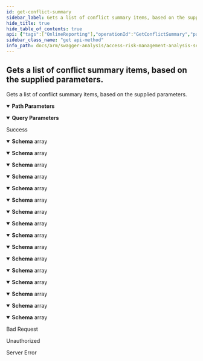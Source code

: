 ```yaml
---
id: get-conflict-summary
sidebar_label: Gets a list of conflict summary items, based on the supplied parameters.
hide_title: true
hide_table_of_contents: true
api: {"tags":["OnlineReporting"],"operationId":"GetConflictSummary","parameters":[{"name":"analysisId","in":"path","description":"Represents the unique analysis identifier.","required":true,"schema":{"type":"integer","format":"int32"}},{"name":"skip","in":"query","description":"Represents the optional parameter which specifies how many items will be bypassed.","required":false,"schema":{"type":"integer","format":"int32"}},{"name":"take","in":"query","description":"Represents the optional parameter which specifies how many items to returned.","required":false,"schema":{"type":"integer","format":"int32"}}],"responses":{"200":{"description":"Success","content":{"application/json;odata.metadata=minimal;odata.streaming=true":{"schema":{"uniqueItems":false,"type":"array","items":{"description":"Represents conflict summary.","type":"object","properties":{"riskRatingId":{"format":"int32","description":"Identifier of the risk.","type":"integer"},"businessProcessName":{"description":"Name of the business process.","type":"string"},"mitigated":{"description":"Determines if conflict is mitigated.","type":"boolean"},"execution":{"description":"Execution text.","type":"string"},"conflictCount":{"format":"int32","description":"Count of conflicts.","type":"integer"},"utilizationType":{"description":"Type of utilization.","type":"string"},"createdDate":{"format":"date-time","description":"Created date.","type":"string"}}}}},"application/json;odata.metadata=minimal;odata.streaming=false":{"schema":{"uniqueItems":false,"type":"array","items":{"description":"Represents conflict summary.","type":"object","properties":{"riskRatingId":{"format":"int32","description":"Identifier of the risk.","type":"integer"},"businessProcessName":{"description":"Name of the business process.","type":"string"},"mitigated":{"description":"Determines if conflict is mitigated.","type":"boolean"},"execution":{"description":"Execution text.","type":"string"},"conflictCount":{"format":"int32","description":"Count of conflicts.","type":"integer"},"utilizationType":{"description":"Type of utilization.","type":"string"},"createdDate":{"format":"date-time","description":"Created date.","type":"string"}}}}},"application/json;odata.metadata=minimal":{"schema":{"uniqueItems":false,"type":"array","items":{"description":"Represents conflict summary.","type":"object","properties":{"riskRatingId":{"format":"int32","description":"Identifier of the risk.","type":"integer"},"businessProcessName":{"description":"Name of the business process.","type":"string"},"mitigated":{"description":"Determines if conflict is mitigated.","type":"boolean"},"execution":{"description":"Execution text.","type":"string"},"conflictCount":{"format":"int32","description":"Count of conflicts.","type":"integer"},"utilizationType":{"description":"Type of utilization.","type":"string"},"createdDate":{"format":"date-time","description":"Created date.","type":"string"}}}}},"application/json;odata.metadata=full;odata.streaming=true":{"schema":{"uniqueItems":false,"type":"array","items":{"description":"Represents conflict summary.","type":"object","properties":{"riskRatingId":{"format":"int32","description":"Identifier of the risk.","type":"integer"},"businessProcessName":{"description":"Name of the business process.","type":"string"},"mitigated":{"description":"Determines if conflict is mitigated.","type":"boolean"},"execution":{"description":"Execution text.","type":"string"},"conflictCount":{"format":"int32","description":"Count of conflicts.","type":"integer"},"utilizationType":{"description":"Type of utilization.","type":"string"},"createdDate":{"format":"date-time","description":"Created date.","type":"string"}}}}},"application/json;odata.metadata=full;odata.streaming=false":{"schema":{"uniqueItems":false,"type":"array","items":{"description":"Represents conflict summary.","type":"object","properties":{"riskRatingId":{"format":"int32","description":"Identifier of the risk.","type":"integer"},"businessProcessName":{"description":"Name of the business process.","type":"string"},"mitigated":{"description":"Determines if conflict is mitigated.","type":"boolean"},"execution":{"description":"Execution text.","type":"string"},"conflictCount":{"format":"int32","description":"Count of conflicts.","type":"integer"},"utilizationType":{"description":"Type of utilization.","type":"string"},"createdDate":{"format":"date-time","description":"Created date.","type":"string"}}}}},"application/json;odata.metadata=full":{"schema":{"uniqueItems":false,"type":"array","items":{"description":"Represents conflict summary.","type":"object","properties":{"riskRatingId":{"format":"int32","description":"Identifier of the risk.","type":"integer"},"businessProcessName":{"description":"Name of the business process.","type":"string"},"mitigated":{"description":"Determines if conflict is mitigated.","type":"boolean"},"execution":{"description":"Execution text.","type":"string"},"conflictCount":{"format":"int32","description":"Count of conflicts.","type":"integer"},"utilizationType":{"description":"Type of utilization.","type":"string"},"createdDate":{"format":"date-time","description":"Created date.","type":"string"}}}}},"application/json;odata.metadata=none;odata.streaming=true":{"schema":{"uniqueItems":false,"type":"array","items":{"description":"Represents conflict summary.","type":"object","properties":{"riskRatingId":{"format":"int32","description":"Identifier of the risk.","type":"integer"},"businessProcessName":{"description":"Name of the business process.","type":"string"},"mitigated":{"description":"Determines if conflict is mitigated.","type":"boolean"},"execution":{"description":"Execution text.","type":"string"},"conflictCount":{"format":"int32","description":"Count of conflicts.","type":"integer"},"utilizationType":{"description":"Type of utilization.","type":"string"},"createdDate":{"format":"date-time","description":"Created date.","type":"string"}}}}},"application/json;odata.metadata=none;odata.streaming=false":{"schema":{"uniqueItems":false,"type":"array","items":{"description":"Represents conflict summary.","type":"object","properties":{"riskRatingId":{"format":"int32","description":"Identifier of the risk.","type":"integer"},"businessProcessName":{"description":"Name of the business process.","type":"string"},"mitigated":{"description":"Determines if conflict is mitigated.","type":"boolean"},"execution":{"description":"Execution text.","type":"string"},"conflictCount":{"format":"int32","description":"Count of conflicts.","type":"integer"},"utilizationType":{"description":"Type of utilization.","type":"string"},"createdDate":{"format":"date-time","description":"Created date.","type":"string"}}}}},"application/json;odata.metadata=none":{"schema":{"uniqueItems":false,"type":"array","items":{"description":"Represents conflict summary.","type":"object","properties":{"riskRatingId":{"format":"int32","description":"Identifier of the risk.","type":"integer"},"businessProcessName":{"description":"Name of the business process.","type":"string"},"mitigated":{"description":"Determines if conflict is mitigated.","type":"boolean"},"execution":{"description":"Execution text.","type":"string"},"conflictCount":{"format":"int32","description":"Count of conflicts.","type":"integer"},"utilizationType":{"description":"Type of utilization.","type":"string"},"createdDate":{"format":"date-time","description":"Created date.","type":"string"}}}}},"application/json;odata.streaming=true":{"schema":{"uniqueItems":false,"type":"array","items":{"description":"Represents conflict summary.","type":"object","properties":{"riskRatingId":{"format":"int32","description":"Identifier of the risk.","type":"integer"},"businessProcessName":{"description":"Name of the business process.","type":"string"},"mitigated":{"description":"Determines if conflict is mitigated.","type":"boolean"},"execution":{"description":"Execution text.","type":"string"},"conflictCount":{"format":"int32","description":"Count of conflicts.","type":"integer"},"utilizationType":{"description":"Type of utilization.","type":"string"},"createdDate":{"format":"date-time","description":"Created date.","type":"string"}}}}},"application/json;odata.streaming=false":{"schema":{"uniqueItems":false,"type":"array","items":{"description":"Represents conflict summary.","type":"object","properties":{"riskRatingId":{"format":"int32","description":"Identifier of the risk.","type":"integer"},"businessProcessName":{"description":"Name of the business process.","type":"string"},"mitigated":{"description":"Determines if conflict is mitigated.","type":"boolean"},"execution":{"description":"Execution text.","type":"string"},"conflictCount":{"format":"int32","description":"Count of conflicts.","type":"integer"},"utilizationType":{"description":"Type of utilization.","type":"string"},"createdDate":{"format":"date-time","description":"Created date.","type":"string"}}}}},"application/json":{"schema":{"uniqueItems":false,"type":"array","items":{"description":"Represents conflict summary.","type":"object","properties":{"riskRatingId":{"format":"int32","description":"Identifier of the risk.","type":"integer"},"businessProcessName":{"description":"Name of the business process.","type":"string"},"mitigated":{"description":"Determines if conflict is mitigated.","type":"boolean"},"execution":{"description":"Execution text.","type":"string"},"conflictCount":{"format":"int32","description":"Count of conflicts.","type":"integer"},"utilizationType":{"description":"Type of utilization.","type":"string"},"createdDate":{"format":"date-time","description":"Created date.","type":"string"}}}}},"application/xml":{"schema":{"uniqueItems":false,"type":"array","items":{"description":"Represents conflict summary.","type":"object","properties":{"riskRatingId":{"format":"int32","description":"Identifier of the risk.","type":"integer"},"businessProcessName":{"description":"Name of the business process.","type":"string"},"mitigated":{"description":"Determines if conflict is mitigated.","type":"boolean"},"execution":{"description":"Execution text.","type":"string"},"conflictCount":{"format":"int32","description":"Count of conflicts.","type":"integer"},"utilizationType":{"description":"Type of utilization.","type":"string"},"createdDate":{"format":"date-time","description":"Created date.","type":"string"}}}}},"application/prs.odatatestxx-odata":{"schema":{"uniqueItems":false,"type":"array","items":{"description":"Represents conflict summary.","type":"object","properties":{"riskRatingId":{"format":"int32","description":"Identifier of the risk.","type":"integer"},"businessProcessName":{"description":"Name of the business process.","type":"string"},"mitigated":{"description":"Determines if conflict is mitigated.","type":"boolean"},"execution":{"description":"Execution text.","type":"string"},"conflictCount":{"format":"int32","description":"Count of conflicts.","type":"integer"},"utilizationType":{"description":"Type of utilization.","type":"string"},"createdDate":{"format":"date-time","description":"Created date.","type":"string"}}}}},"text/plain":{"schema":{"uniqueItems":false,"type":"array","items":{"description":"Represents conflict summary.","type":"object","properties":{"riskRatingId":{"format":"int32","description":"Identifier of the risk.","type":"integer"},"businessProcessName":{"description":"Name of the business process.","type":"string"},"mitigated":{"description":"Determines if conflict is mitigated.","type":"boolean"},"execution":{"description":"Execution text.","type":"string"},"conflictCount":{"format":"int32","description":"Count of conflicts.","type":"integer"},"utilizationType":{"description":"Type of utilization.","type":"string"},"createdDate":{"format":"date-time","description":"Created date.","type":"string"}}}}},"text/json":{"schema":{"uniqueItems":false,"type":"array","items":{"description":"Represents conflict summary.","type":"object","properties":{"riskRatingId":{"format":"int32","description":"Identifier of the risk.","type":"integer"},"businessProcessName":{"description":"Name of the business process.","type":"string"},"mitigated":{"description":"Determines if conflict is mitigated.","type":"boolean"},"execution":{"description":"Execution text.","type":"string"},"conflictCount":{"format":"int32","description":"Count of conflicts.","type":"integer"},"utilizationType":{"description":"Type of utilization.","type":"string"},"createdDate":{"format":"date-time","description":"Created date.","type":"string"}}}}}}},"400":{"description":"Bad Request"},"401":{"description":"Unauthorized"},"500":{"description":"Server Error"}},"description":"Gets a list of conflict summary items, based on the supplied parameters.","method":"get","path":"/api/conflictsummary/{analysisId}","info":{"version":"v1","title":"Access Risk Management Analysis Services"},"postman":{"name":"Gets a list of conflict summary items, based on the supplied parameters.","description":{"type":"text/plain"},"url":{"path":["api","conflictsummary",":analysisId"],"host":["{{baseUrl}}"],"query":[{"disabled":false,"description":{"content":"Represents the optional parameter which specifies how many items will be bypassed.","type":"text/plain"},"key":"skip","value":""},{"disabled":false,"description":{"content":"Represents the optional parameter which specifies how many items to returned.","type":"text/plain"},"key":"take","value":""}],"variable":[{"disabled":false,"description":{"content":"(Required) Represents the unique analysis identifier.","type":"text/plain"},"type":"any","value":"","key":"analysisId"}]},"header":[{"key":"Accept","value":"application/json;odata.metadata=minimal;odata.streaming=true"}],"method":"GET"}}
sidebar_class_name: "get api-method"
info_path: docs/arm/swagger-analysis/access-risk-management-analysis-services
---
```



## Gets a list of conflict summary items, based on the supplied parameters.



Gets a list of conflict summary items, based on the supplied parameters.

<details style={{"marginBottom":"1rem"}} data-collapsed={false} open={true}><summary style={{}}><strong>Path Parameters</strong></summary><div><ul><ParamsItem className={"paramsItem"} param={{"name":"analysisId","in":"path","description":"Represents the unique analysis identifier.","required":true,"schema":{"type":"integer","format":"int32"}}}></ParamsItem></ul></div></details><details style={{"marginBottom":"1rem"}} data-collapsed={false} open={true}><summary style={{}}><strong>Query Parameters</strong></summary><div><ul><ParamsItem className={"paramsItem"} param={{"name":"skip","in":"query","description":"Represents the optional parameter which specifies how many items will be bypassed.","required":false,"schema":{"type":"integer","format":"int32"}}}></ParamsItem><ParamsItem className={"paramsItem"} param={{"name":"take","in":"query","description":"Represents the optional parameter which specifies how many items to returned.","required":false,"schema":{"type":"integer","format":"int32"}}}></ParamsItem></ul></div></details><div><ApiTabs><TabItem label={"200"} value={"200"}><div>

Success

</div><div><MimeTabs groupId={"mime-type"}><TabItem label={"application/json;odata.metadata=minimal;odata.streaming=true"} value={"application/json;odata.metadata=minimal;odata.streaming=true"}><SchemaTabs groupId={"schema-tabs"}><TabItem label={"Schema"} value={"Schema"}><details style={{}} data-collapsed={false} open={true}><summary style={{"textAlign":"left"}}><strong>Schema</strong><span style={{"opacity":"0.6"}}> array</span></summary><div style={{"textAlign":"left","marginLeft":"1rem"}}></div><ul style={{"marginLeft":"1rem"}}><SchemaItem collapsible={false} name={"riskRatingId"} required={false} schemaDescription={"Identifier of the risk."} schemaName={"int32"} qualifierMessage={undefined} defaultValue={undefined}></SchemaItem><SchemaItem collapsible={false} name={"businessProcessName"} required={false} schemaDescription={"Name of the business process."} schemaName={"string"} qualifierMessage={undefined} defaultValue={undefined}></SchemaItem><SchemaItem collapsible={false} name={"mitigated"} required={false} schemaDescription={"Determines if conflict is mitigated."} schemaName={"boolean"} qualifierMessage={undefined} defaultValue={undefined}></SchemaItem><SchemaItem collapsible={false} name={"execution"} required={false} schemaDescription={"Execution text."} schemaName={"string"} qualifierMessage={undefined} defaultValue={undefined}></SchemaItem><SchemaItem collapsible={false} name={"conflictCount"} required={false} schemaDescription={"Count of conflicts."} schemaName={"int32"} qualifierMessage={undefined} defaultValue={undefined}></SchemaItem><SchemaItem collapsible={false} name={"utilizationType"} required={false} schemaDescription={"Type of utilization."} schemaName={"string"} qualifierMessage={undefined} defaultValue={undefined}></SchemaItem><SchemaItem collapsible={false} name={"createdDate"} required={false} schemaDescription={"Created date."} schemaName={"date-time"} qualifierMessage={undefined} defaultValue={undefined}></SchemaItem></ul></details></TabItem></SchemaTabs></TabItem><TabItem label={"application/json;odata.metadata=minimal;odata.streaming=false"} value={"application/json;odata.metadata=minimal;odata.streaming=false"}><SchemaTabs groupId={"schema-tabs"}><TabItem label={"Schema"} value={"Schema"}><details style={{}} data-collapsed={false} open={true}><summary style={{"textAlign":"left"}}><strong>Schema</strong><span style={{"opacity":"0.6"}}> array</span></summary><div style={{"textAlign":"left","marginLeft":"1rem"}}></div><ul style={{"marginLeft":"1rem"}}><SchemaItem collapsible={false} name={"riskRatingId"} required={false} schemaDescription={"Identifier of the risk."} schemaName={"int32"} qualifierMessage={undefined} defaultValue={undefined}></SchemaItem><SchemaItem collapsible={false} name={"businessProcessName"} required={false} schemaDescription={"Name of the business process."} schemaName={"string"} qualifierMessage={undefined} defaultValue={undefined}></SchemaItem><SchemaItem collapsible={false} name={"mitigated"} required={false} schemaDescription={"Determines if conflict is mitigated."} schemaName={"boolean"} qualifierMessage={undefined} defaultValue={undefined}></SchemaItem><SchemaItem collapsible={false} name={"execution"} required={false} schemaDescription={"Execution text."} schemaName={"string"} qualifierMessage={undefined} defaultValue={undefined}></SchemaItem><SchemaItem collapsible={false} name={"conflictCount"} required={false} schemaDescription={"Count of conflicts."} schemaName={"int32"} qualifierMessage={undefined} defaultValue={undefined}></SchemaItem><SchemaItem collapsible={false} name={"utilizationType"} required={false} schemaDescription={"Type of utilization."} schemaName={"string"} qualifierMessage={undefined} defaultValue={undefined}></SchemaItem><SchemaItem collapsible={false} name={"createdDate"} required={false} schemaDescription={"Created date."} schemaName={"date-time"} qualifierMessage={undefined} defaultValue={undefined}></SchemaItem></ul></details></TabItem></SchemaTabs></TabItem><TabItem label={"application/json;odata.metadata=minimal"} value={"application/json;odata.metadata=minimal"}><SchemaTabs groupId={"schema-tabs"}><TabItem label={"Schema"} value={"Schema"}><details style={{}} data-collapsed={false} open={true}><summary style={{"textAlign":"left"}}><strong>Schema</strong><span style={{"opacity":"0.6"}}> array</span></summary><div style={{"textAlign":"left","marginLeft":"1rem"}}></div><ul style={{"marginLeft":"1rem"}}><SchemaItem collapsible={false} name={"riskRatingId"} required={false} schemaDescription={"Identifier of the risk."} schemaName={"int32"} qualifierMessage={undefined} defaultValue={undefined}></SchemaItem><SchemaItem collapsible={false} name={"businessProcessName"} required={false} schemaDescription={"Name of the business process."} schemaName={"string"} qualifierMessage={undefined} defaultValue={undefined}></SchemaItem><SchemaItem collapsible={false} name={"mitigated"} required={false} schemaDescription={"Determines if conflict is mitigated."} schemaName={"boolean"} qualifierMessage={undefined} defaultValue={undefined}></SchemaItem><SchemaItem collapsible={false} name={"execution"} required={false} schemaDescription={"Execution text."} schemaName={"string"} qualifierMessage={undefined} defaultValue={undefined}></SchemaItem><SchemaItem collapsible={false} name={"conflictCount"} required={false} schemaDescription={"Count of conflicts."} schemaName={"int32"} qualifierMessage={undefined} defaultValue={undefined}></SchemaItem><SchemaItem collapsible={false} name={"utilizationType"} required={false} schemaDescription={"Type of utilization."} schemaName={"string"} qualifierMessage={undefined} defaultValue={undefined}></SchemaItem><SchemaItem collapsible={false} name={"createdDate"} required={false} schemaDescription={"Created date."} schemaName={"date-time"} qualifierMessage={undefined} defaultValue={undefined}></SchemaItem></ul></details></TabItem></SchemaTabs></TabItem><TabItem label={"application/json;odata.metadata=full;odata.streaming=true"} value={"application/json;odata.metadata=full;odata.streaming=true"}><SchemaTabs groupId={"schema-tabs"}><TabItem label={"Schema"} value={"Schema"}><details style={{}} data-collapsed={false} open={true}><summary style={{"textAlign":"left"}}><strong>Schema</strong><span style={{"opacity":"0.6"}}> array</span></summary><div style={{"textAlign":"left","marginLeft":"1rem"}}></div><ul style={{"marginLeft":"1rem"}}><SchemaItem collapsible={false} name={"riskRatingId"} required={false} schemaDescription={"Identifier of the risk."} schemaName={"int32"} qualifierMessage={undefined} defaultValue={undefined}></SchemaItem><SchemaItem collapsible={false} name={"businessProcessName"} required={false} schemaDescription={"Name of the business process."} schemaName={"string"} qualifierMessage={undefined} defaultValue={undefined}></SchemaItem><SchemaItem collapsible={false} name={"mitigated"} required={false} schemaDescription={"Determines if conflict is mitigated."} schemaName={"boolean"} qualifierMessage={undefined} defaultValue={undefined}></SchemaItem><SchemaItem collapsible={false} name={"execution"} required={false} schemaDescription={"Execution text."} schemaName={"string"} qualifierMessage={undefined} defaultValue={undefined}></SchemaItem><SchemaItem collapsible={false} name={"conflictCount"} required={false} schemaDescription={"Count of conflicts."} schemaName={"int32"} qualifierMessage={undefined} defaultValue={undefined}></SchemaItem><SchemaItem collapsible={false} name={"utilizationType"} required={false} schemaDescription={"Type of utilization."} schemaName={"string"} qualifierMessage={undefined} defaultValue={undefined}></SchemaItem><SchemaItem collapsible={false} name={"createdDate"} required={false} schemaDescription={"Created date."} schemaName={"date-time"} qualifierMessage={undefined} defaultValue={undefined}></SchemaItem></ul></details></TabItem></SchemaTabs></TabItem><TabItem label={"application/json;odata.metadata=full;odata.streaming=false"} value={"application/json;odata.metadata=full;odata.streaming=false"}><SchemaTabs groupId={"schema-tabs"}><TabItem label={"Schema"} value={"Schema"}><details style={{}} data-collapsed={false} open={true}><summary style={{"textAlign":"left"}}><strong>Schema</strong><span style={{"opacity":"0.6"}}> array</span></summary><div style={{"textAlign":"left","marginLeft":"1rem"}}></div><ul style={{"marginLeft":"1rem"}}><SchemaItem collapsible={false} name={"riskRatingId"} required={false} schemaDescription={"Identifier of the risk."} schemaName={"int32"} qualifierMessage={undefined} defaultValue={undefined}></SchemaItem><SchemaItem collapsible={false} name={"businessProcessName"} required={false} schemaDescription={"Name of the business process."} schemaName={"string"} qualifierMessage={undefined} defaultValue={undefined}></SchemaItem><SchemaItem collapsible={false} name={"mitigated"} required={false} schemaDescription={"Determines if conflict is mitigated."} schemaName={"boolean"} qualifierMessage={undefined} defaultValue={undefined}></SchemaItem><SchemaItem collapsible={false} name={"execution"} required={false} schemaDescription={"Execution text."} schemaName={"string"} qualifierMessage={undefined} defaultValue={undefined}></SchemaItem><SchemaItem collapsible={false} name={"conflictCount"} required={false} schemaDescription={"Count of conflicts."} schemaName={"int32"} qualifierMessage={undefined} defaultValue={undefined}></SchemaItem><SchemaItem collapsible={false} name={"utilizationType"} required={false} schemaDescription={"Type of utilization."} schemaName={"string"} qualifierMessage={undefined} defaultValue={undefined}></SchemaItem><SchemaItem collapsible={false} name={"createdDate"} required={false} schemaDescription={"Created date."} schemaName={"date-time"} qualifierMessage={undefined} defaultValue={undefined}></SchemaItem></ul></details></TabItem></SchemaTabs></TabItem><TabItem label={"application/json;odata.metadata=full"} value={"application/json;odata.metadata=full"}><SchemaTabs groupId={"schema-tabs"}><TabItem label={"Schema"} value={"Schema"}><details style={{}} data-collapsed={false} open={true}><summary style={{"textAlign":"left"}}><strong>Schema</strong><span style={{"opacity":"0.6"}}> array</span></summary><div style={{"textAlign":"left","marginLeft":"1rem"}}></div><ul style={{"marginLeft":"1rem"}}><SchemaItem collapsible={false} name={"riskRatingId"} required={false} schemaDescription={"Identifier of the risk."} schemaName={"int32"} qualifierMessage={undefined} defaultValue={undefined}></SchemaItem><SchemaItem collapsible={false} name={"businessProcessName"} required={false} schemaDescription={"Name of the business process."} schemaName={"string"} qualifierMessage={undefined} defaultValue={undefined}></SchemaItem><SchemaItem collapsible={false} name={"mitigated"} required={false} schemaDescription={"Determines if conflict is mitigated."} schemaName={"boolean"} qualifierMessage={undefined} defaultValue={undefined}></SchemaItem><SchemaItem collapsible={false} name={"execution"} required={false} schemaDescription={"Execution text."} schemaName={"string"} qualifierMessage={undefined} defaultValue={undefined}></SchemaItem><SchemaItem collapsible={false} name={"conflictCount"} required={false} schemaDescription={"Count of conflicts."} schemaName={"int32"} qualifierMessage={undefined} defaultValue={undefined}></SchemaItem><SchemaItem collapsible={false} name={"utilizationType"} required={false} schemaDescription={"Type of utilization."} schemaName={"string"} qualifierMessage={undefined} defaultValue={undefined}></SchemaItem><SchemaItem collapsible={false} name={"createdDate"} required={false} schemaDescription={"Created date."} schemaName={"date-time"} qualifierMessage={undefined} defaultValue={undefined}></SchemaItem></ul></details></TabItem></SchemaTabs></TabItem><TabItem label={"application/json;odata.metadata=none;odata.streaming=true"} value={"application/json;odata.metadata=none;odata.streaming=true"}><SchemaTabs groupId={"schema-tabs"}><TabItem label={"Schema"} value={"Schema"}><details style={{}} data-collapsed={false} open={true}><summary style={{"textAlign":"left"}}><strong>Schema</strong><span style={{"opacity":"0.6"}}> array</span></summary><div style={{"textAlign":"left","marginLeft":"1rem"}}></div><ul style={{"marginLeft":"1rem"}}><SchemaItem collapsible={false} name={"riskRatingId"} required={false} schemaDescription={"Identifier of the risk."} schemaName={"int32"} qualifierMessage={undefined} defaultValue={undefined}></SchemaItem><SchemaItem collapsible={false} name={"businessProcessName"} required={false} schemaDescription={"Name of the business process."} schemaName={"string"} qualifierMessage={undefined} defaultValue={undefined}></SchemaItem><SchemaItem collapsible={false} name={"mitigated"} required={false} schemaDescription={"Determines if conflict is mitigated."} schemaName={"boolean"} qualifierMessage={undefined} defaultValue={undefined}></SchemaItem><SchemaItem collapsible={false} name={"execution"} required={false} schemaDescription={"Execution text."} schemaName={"string"} qualifierMessage={undefined} defaultValue={undefined}></SchemaItem><SchemaItem collapsible={false} name={"conflictCount"} required={false} schemaDescription={"Count of conflicts."} schemaName={"int32"} qualifierMessage={undefined} defaultValue={undefined}></SchemaItem><SchemaItem collapsible={false} name={"utilizationType"} required={false} schemaDescription={"Type of utilization."} schemaName={"string"} qualifierMessage={undefined} defaultValue={undefined}></SchemaItem><SchemaItem collapsible={false} name={"createdDate"} required={false} schemaDescription={"Created date."} schemaName={"date-time"} qualifierMessage={undefined} defaultValue={undefined}></SchemaItem></ul></details></TabItem></SchemaTabs></TabItem><TabItem label={"application/json;odata.metadata=none;odata.streaming=false"} value={"application/json;odata.metadata=none;odata.streaming=false"}><SchemaTabs groupId={"schema-tabs"}><TabItem label={"Schema"} value={"Schema"}><details style={{}} data-collapsed={false} open={true}><summary style={{"textAlign":"left"}}><strong>Schema</strong><span style={{"opacity":"0.6"}}> array</span></summary><div style={{"textAlign":"left","marginLeft":"1rem"}}></div><ul style={{"marginLeft":"1rem"}}><SchemaItem collapsible={false} name={"riskRatingId"} required={false} schemaDescription={"Identifier of the risk."} schemaName={"int32"} qualifierMessage={undefined} defaultValue={undefined}></SchemaItem><SchemaItem collapsible={false} name={"businessProcessName"} required={false} schemaDescription={"Name of the business process."} schemaName={"string"} qualifierMessage={undefined} defaultValue={undefined}></SchemaItem><SchemaItem collapsible={false} name={"mitigated"} required={false} schemaDescription={"Determines if conflict is mitigated."} schemaName={"boolean"} qualifierMessage={undefined} defaultValue={undefined}></SchemaItem><SchemaItem collapsible={false} name={"execution"} required={false} schemaDescription={"Execution text."} schemaName={"string"} qualifierMessage={undefined} defaultValue={undefined}></SchemaItem><SchemaItem collapsible={false} name={"conflictCount"} required={false} schemaDescription={"Count of conflicts."} schemaName={"int32"} qualifierMessage={undefined} defaultValue={undefined}></SchemaItem><SchemaItem collapsible={false} name={"utilizationType"} required={false} schemaDescription={"Type of utilization."} schemaName={"string"} qualifierMessage={undefined} defaultValue={undefined}></SchemaItem><SchemaItem collapsible={false} name={"createdDate"} required={false} schemaDescription={"Created date."} schemaName={"date-time"} qualifierMessage={undefined} defaultValue={undefined}></SchemaItem></ul></details></TabItem></SchemaTabs></TabItem><TabItem label={"application/json;odata.metadata=none"} value={"application/json;odata.metadata=none"}><SchemaTabs groupId={"schema-tabs"}><TabItem label={"Schema"} value={"Schema"}><details style={{}} data-collapsed={false} open={true}><summary style={{"textAlign":"left"}}><strong>Schema</strong><span style={{"opacity":"0.6"}}> array</span></summary><div style={{"textAlign":"left","marginLeft":"1rem"}}></div><ul style={{"marginLeft":"1rem"}}><SchemaItem collapsible={false} name={"riskRatingId"} required={false} schemaDescription={"Identifier of the risk."} schemaName={"int32"} qualifierMessage={undefined} defaultValue={undefined}></SchemaItem><SchemaItem collapsible={false} name={"businessProcessName"} required={false} schemaDescription={"Name of the business process."} schemaName={"string"} qualifierMessage={undefined} defaultValue={undefined}></SchemaItem><SchemaItem collapsible={false} name={"mitigated"} required={false} schemaDescription={"Determines if conflict is mitigated."} schemaName={"boolean"} qualifierMessage={undefined} defaultValue={undefined}></SchemaItem><SchemaItem collapsible={false} name={"execution"} required={false} schemaDescription={"Execution text."} schemaName={"string"} qualifierMessage={undefined} defaultValue={undefined}></SchemaItem><SchemaItem collapsible={false} name={"conflictCount"} required={false} schemaDescription={"Count of conflicts."} schemaName={"int32"} qualifierMessage={undefined} defaultValue={undefined}></SchemaItem><SchemaItem collapsible={false} name={"utilizationType"} required={false} schemaDescription={"Type of utilization."} schemaName={"string"} qualifierMessage={undefined} defaultValue={undefined}></SchemaItem><SchemaItem collapsible={false} name={"createdDate"} required={false} schemaDescription={"Created date."} schemaName={"date-time"} qualifierMessage={undefined} defaultValue={undefined}></SchemaItem></ul></details></TabItem></SchemaTabs></TabItem><TabItem label={"application/json;odata.streaming=true"} value={"application/json;odata.streaming=true"}><SchemaTabs groupId={"schema-tabs"}><TabItem label={"Schema"} value={"Schema"}><details style={{}} data-collapsed={false} open={true}><summary style={{"textAlign":"left"}}><strong>Schema</strong><span style={{"opacity":"0.6"}}> array</span></summary><div style={{"textAlign":"left","marginLeft":"1rem"}}></div><ul style={{"marginLeft":"1rem"}}><SchemaItem collapsible={false} name={"riskRatingId"} required={false} schemaDescription={"Identifier of the risk."} schemaName={"int32"} qualifierMessage={undefined} defaultValue={undefined}></SchemaItem><SchemaItem collapsible={false} name={"businessProcessName"} required={false} schemaDescription={"Name of the business process."} schemaName={"string"} qualifierMessage={undefined} defaultValue={undefined}></SchemaItem><SchemaItem collapsible={false} name={"mitigated"} required={false} schemaDescription={"Determines if conflict is mitigated."} schemaName={"boolean"} qualifierMessage={undefined} defaultValue={undefined}></SchemaItem><SchemaItem collapsible={false} name={"execution"} required={false} schemaDescription={"Execution text."} schemaName={"string"} qualifierMessage={undefined} defaultValue={undefined}></SchemaItem><SchemaItem collapsible={false} name={"conflictCount"} required={false} schemaDescription={"Count of conflicts."} schemaName={"int32"} qualifierMessage={undefined} defaultValue={undefined}></SchemaItem><SchemaItem collapsible={false} name={"utilizationType"} required={false} schemaDescription={"Type of utilization."} schemaName={"string"} qualifierMessage={undefined} defaultValue={undefined}></SchemaItem><SchemaItem collapsible={false} name={"createdDate"} required={false} schemaDescription={"Created date."} schemaName={"date-time"} qualifierMessage={undefined} defaultValue={undefined}></SchemaItem></ul></details></TabItem></SchemaTabs></TabItem><TabItem label={"application/json;odata.streaming=false"} value={"application/json;odata.streaming=false"}><SchemaTabs groupId={"schema-tabs"}><TabItem label={"Schema"} value={"Schema"}><details style={{}} data-collapsed={false} open={true}><summary style={{"textAlign":"left"}}><strong>Schema</strong><span style={{"opacity":"0.6"}}> array</span></summary><div style={{"textAlign":"left","marginLeft":"1rem"}}></div><ul style={{"marginLeft":"1rem"}}><SchemaItem collapsible={false} name={"riskRatingId"} required={false} schemaDescription={"Identifier of the risk."} schemaName={"int32"} qualifierMessage={undefined} defaultValue={undefined}></SchemaItem><SchemaItem collapsible={false} name={"businessProcessName"} required={false} schemaDescription={"Name of the business process."} schemaName={"string"} qualifierMessage={undefined} defaultValue={undefined}></SchemaItem><SchemaItem collapsible={false} name={"mitigated"} required={false} schemaDescription={"Determines if conflict is mitigated."} schemaName={"boolean"} qualifierMessage={undefined} defaultValue={undefined}></SchemaItem><SchemaItem collapsible={false} name={"execution"} required={false} schemaDescription={"Execution text."} schemaName={"string"} qualifierMessage={undefined} defaultValue={undefined}></SchemaItem><SchemaItem collapsible={false} name={"conflictCount"} required={false} schemaDescription={"Count of conflicts."} schemaName={"int32"} qualifierMessage={undefined} defaultValue={undefined}></SchemaItem><SchemaItem collapsible={false} name={"utilizationType"} required={false} schemaDescription={"Type of utilization."} schemaName={"string"} qualifierMessage={undefined} defaultValue={undefined}></SchemaItem><SchemaItem collapsible={false} name={"createdDate"} required={false} schemaDescription={"Created date."} schemaName={"date-time"} qualifierMessage={undefined} defaultValue={undefined}></SchemaItem></ul></details></TabItem></SchemaTabs></TabItem><TabItem label={"application/json"} value={"application/json"}><SchemaTabs groupId={"schema-tabs"}><TabItem label={"Schema"} value={"Schema"}><details style={{}} data-collapsed={false} open={true}><summary style={{"textAlign":"left"}}><strong>Schema</strong><span style={{"opacity":"0.6"}}> array</span></summary><div style={{"textAlign":"left","marginLeft":"1rem"}}></div><ul style={{"marginLeft":"1rem"}}><SchemaItem collapsible={false} name={"riskRatingId"} required={false} schemaDescription={"Identifier of the risk."} schemaName={"int32"} qualifierMessage={undefined} defaultValue={undefined}></SchemaItem><SchemaItem collapsible={false} name={"businessProcessName"} required={false} schemaDescription={"Name of the business process."} schemaName={"string"} qualifierMessage={undefined} defaultValue={undefined}></SchemaItem><SchemaItem collapsible={false} name={"mitigated"} required={false} schemaDescription={"Determines if conflict is mitigated."} schemaName={"boolean"} qualifierMessage={undefined} defaultValue={undefined}></SchemaItem><SchemaItem collapsible={false} name={"execution"} required={false} schemaDescription={"Execution text."} schemaName={"string"} qualifierMessage={undefined} defaultValue={undefined}></SchemaItem><SchemaItem collapsible={false} name={"conflictCount"} required={false} schemaDescription={"Count of conflicts."} schemaName={"int32"} qualifierMessage={undefined} defaultValue={undefined}></SchemaItem><SchemaItem collapsible={false} name={"utilizationType"} required={false} schemaDescription={"Type of utilization."} schemaName={"string"} qualifierMessage={undefined} defaultValue={undefined}></SchemaItem><SchemaItem collapsible={false} name={"createdDate"} required={false} schemaDescription={"Created date."} schemaName={"date-time"} qualifierMessage={undefined} defaultValue={undefined}></SchemaItem></ul></details></TabItem></SchemaTabs></TabItem><TabItem label={"application/xml"} value={"application/xml"}><SchemaTabs groupId={"schema-tabs"}><TabItem label={"Schema"} value={"Schema"}><details style={{}} data-collapsed={false} open={true}><summary style={{"textAlign":"left"}}><strong>Schema</strong><span style={{"opacity":"0.6"}}> array</span></summary><div style={{"textAlign":"left","marginLeft":"1rem"}}></div><ul style={{"marginLeft":"1rem"}}><SchemaItem collapsible={false} name={"riskRatingId"} required={false} schemaDescription={"Identifier of the risk."} schemaName={"int32"} qualifierMessage={undefined} defaultValue={undefined}></SchemaItem><SchemaItem collapsible={false} name={"businessProcessName"} required={false} schemaDescription={"Name of the business process."} schemaName={"string"} qualifierMessage={undefined} defaultValue={undefined}></SchemaItem><SchemaItem collapsible={false} name={"mitigated"} required={false} schemaDescription={"Determines if conflict is mitigated."} schemaName={"boolean"} qualifierMessage={undefined} defaultValue={undefined}></SchemaItem><SchemaItem collapsible={false} name={"execution"} required={false} schemaDescription={"Execution text."} schemaName={"string"} qualifierMessage={undefined} defaultValue={undefined}></SchemaItem><SchemaItem collapsible={false} name={"conflictCount"} required={false} schemaDescription={"Count of conflicts."} schemaName={"int32"} qualifierMessage={undefined} defaultValue={undefined}></SchemaItem><SchemaItem collapsible={false} name={"utilizationType"} required={false} schemaDescription={"Type of utilization."} schemaName={"string"} qualifierMessage={undefined} defaultValue={undefined}></SchemaItem><SchemaItem collapsible={false} name={"createdDate"} required={false} schemaDescription={"Created date."} schemaName={"date-time"} qualifierMessage={undefined} defaultValue={undefined}></SchemaItem></ul></details></TabItem></SchemaTabs></TabItem><TabItem label={"application/prs.odatatestxx-odata"} value={"application/prs.odatatestxx-odata"}><SchemaTabs groupId={"schema-tabs"}><TabItem label={"Schema"} value={"Schema"}><details style={{}} data-collapsed={false} open={true}><summary style={{"textAlign":"left"}}><strong>Schema</strong><span style={{"opacity":"0.6"}}> array</span></summary><div style={{"textAlign":"left","marginLeft":"1rem"}}></div><ul style={{"marginLeft":"1rem"}}><SchemaItem collapsible={false} name={"riskRatingId"} required={false} schemaDescription={"Identifier of the risk."} schemaName={"int32"} qualifierMessage={undefined} defaultValue={undefined}></SchemaItem><SchemaItem collapsible={false} name={"businessProcessName"} required={false} schemaDescription={"Name of the business process."} schemaName={"string"} qualifierMessage={undefined} defaultValue={undefined}></SchemaItem><SchemaItem collapsible={false} name={"mitigated"} required={false} schemaDescription={"Determines if conflict is mitigated."} schemaName={"boolean"} qualifierMessage={undefined} defaultValue={undefined}></SchemaItem><SchemaItem collapsible={false} name={"execution"} required={false} schemaDescription={"Execution text."} schemaName={"string"} qualifierMessage={undefined} defaultValue={undefined}></SchemaItem><SchemaItem collapsible={false} name={"conflictCount"} required={false} schemaDescription={"Count of conflicts."} schemaName={"int32"} qualifierMessage={undefined} defaultValue={undefined}></SchemaItem><SchemaItem collapsible={false} name={"utilizationType"} required={false} schemaDescription={"Type of utilization."} schemaName={"string"} qualifierMessage={undefined} defaultValue={undefined}></SchemaItem><SchemaItem collapsible={false} name={"createdDate"} required={false} schemaDescription={"Created date."} schemaName={"date-time"} qualifierMessage={undefined} defaultValue={undefined}></SchemaItem></ul></details></TabItem></SchemaTabs></TabItem><TabItem label={"text/plain"} value={"text/plain"}><SchemaTabs groupId={"schema-tabs"}><TabItem label={"Schema"} value={"Schema"}><details style={{}} data-collapsed={false} open={true}><summary style={{"textAlign":"left"}}><strong>Schema</strong><span style={{"opacity":"0.6"}}> array</span></summary><div style={{"textAlign":"left","marginLeft":"1rem"}}></div><ul style={{"marginLeft":"1rem"}}><SchemaItem collapsible={false} name={"riskRatingId"} required={false} schemaDescription={"Identifier of the risk."} schemaName={"int32"} qualifierMessage={undefined} defaultValue={undefined}></SchemaItem><SchemaItem collapsible={false} name={"businessProcessName"} required={false} schemaDescription={"Name of the business process."} schemaName={"string"} qualifierMessage={undefined} defaultValue={undefined}></SchemaItem><SchemaItem collapsible={false} name={"mitigated"} required={false} schemaDescription={"Determines if conflict is mitigated."} schemaName={"boolean"} qualifierMessage={undefined} defaultValue={undefined}></SchemaItem><SchemaItem collapsible={false} name={"execution"} required={false} schemaDescription={"Execution text."} schemaName={"string"} qualifierMessage={undefined} defaultValue={undefined}></SchemaItem><SchemaItem collapsible={false} name={"conflictCount"} required={false} schemaDescription={"Count of conflicts."} schemaName={"int32"} qualifierMessage={undefined} defaultValue={undefined}></SchemaItem><SchemaItem collapsible={false} name={"utilizationType"} required={false} schemaDescription={"Type of utilization."} schemaName={"string"} qualifierMessage={undefined} defaultValue={undefined}></SchemaItem><SchemaItem collapsible={false} name={"createdDate"} required={false} schemaDescription={"Created date."} schemaName={"date-time"} qualifierMessage={undefined} defaultValue={undefined}></SchemaItem></ul></details></TabItem></SchemaTabs></TabItem><TabItem label={"text/json"} value={"text/json"}><SchemaTabs groupId={"schema-tabs"}><TabItem label={"Schema"} value={"Schema"}><details style={{}} data-collapsed={false} open={true}><summary style={{"textAlign":"left"}}><strong>Schema</strong><span style={{"opacity":"0.6"}}> array</span></summary><div style={{"textAlign":"left","marginLeft":"1rem"}}></div><ul style={{"marginLeft":"1rem"}}><SchemaItem collapsible={false} name={"riskRatingId"} required={false} schemaDescription={"Identifier of the risk."} schemaName={"int32"} qualifierMessage={undefined} defaultValue={undefined}></SchemaItem><SchemaItem collapsible={false} name={"businessProcessName"} required={false} schemaDescription={"Name of the business process."} schemaName={"string"} qualifierMessage={undefined} defaultValue={undefined}></SchemaItem><SchemaItem collapsible={false} name={"mitigated"} required={false} schemaDescription={"Determines if conflict is mitigated."} schemaName={"boolean"} qualifierMessage={undefined} defaultValue={undefined}></SchemaItem><SchemaItem collapsible={false} name={"execution"} required={false} schemaDescription={"Execution text."} schemaName={"string"} qualifierMessage={undefined} defaultValue={undefined}></SchemaItem><SchemaItem collapsible={false} name={"conflictCount"} required={false} schemaDescription={"Count of conflicts."} schemaName={"int32"} qualifierMessage={undefined} defaultValue={undefined}></SchemaItem><SchemaItem collapsible={false} name={"utilizationType"} required={false} schemaDescription={"Type of utilization."} schemaName={"string"} qualifierMessage={undefined} defaultValue={undefined}></SchemaItem><SchemaItem collapsible={false} name={"createdDate"} required={false} schemaDescription={"Created date."} schemaName={"date-time"} qualifierMessage={undefined} defaultValue={undefined}></SchemaItem></ul></details></TabItem></SchemaTabs></TabItem></MimeTabs></div></TabItem><TabItem label={"400"} value={"400"}><div>

Bad Request

</div><div></div></TabItem><TabItem label={"401"} value={"401"}><div>

Unauthorized

</div><div></div></TabItem><TabItem label={"500"} value={"500"}><div>

Server Error

</div><div></div></TabItem></ApiTabs></div>
      